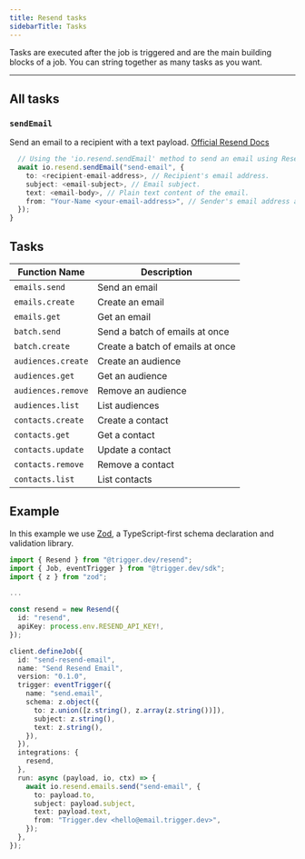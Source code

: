 ```yaml
---
title: Resend tasks
sidebarTitle: Tasks
---
```


<Snippet file="v2-deprecation-warning.mdx" />

Tasks are executed after the job is triggered and are the main building blocks of a job. You can string together as many tasks as you want.

---

## All tasks

### `sendEmail`

Send an email to a recipient with a text payload. [Official Resend Docs](https://resend.com/docs/api-reference/emails/send-email)

```ts example.ts
  // Using the 'io.resend.sendEmail' method to send an email using Resend.
  await io.resend.sendEmail("send-email", {
    to: <recipient-email-address>, // Recipient's email address.
    subject: <email-subject>, // Email subject.
    text: <email-body>, // Plain text content of the email.
    from: "Your-Name <your-email-address>", // Sender's email address and name.
  });
}
```

## Tasks

| Function Name      | Description                      |
| ------------------ | -------------------------------- |
| `emails.send`      | Send an email                    |
| `emails.create`    | Create an email                  |
| `emails.get`       | Get an email                     |
| `batch.send`       | Send a batch of emails at once   |
| `batch.create`     | Create a batch of emails at once |
| `audiences.create` | Create an audience               |
| `audiences.get`    | Get an audience                  |
| `audiences.remove` | Remove an audience               |
| `audiences.list`   | List audiences                   |
| `contacts.create`  | Create a contact                 |
| `contacts.get`     | Get a contact                    |
| `contacts.update`  | Update a contact                 |
| `contacts.remove`  | Remove a contact                 |
| `contacts.list`    | List contacts                    |

## Example

In this example we use [Zod](/documentation/guides/zod), a TypeScript-first schema declaration and validation library.

```ts
import { Resend } from "@trigger.dev/resend";
import { Job, eventTrigger } from "@trigger.dev/sdk";
import { z } from "zod";

...

const resend = new Resend({
  id: "resend",
  apiKey: process.env.RESEND_API_KEY!,
});

client.defineJob({
  id: "send-resend-email",
  name: "Send Resend Email",
  version: "0.1.0",
  trigger: eventTrigger({
    name: "send.email",
    schema: z.object({
      to: z.union([z.string(), z.array(z.string())]),
      subject: z.string(),
      text: z.string(),
    }),
  }),
  integrations: {
    resend,
  },
  run: async (payload, io, ctx) => {
    await io.resend.emails.send("send-email", {
      to: payload.to,
      subject: payload.subject,
      text: payload.text,
      from: "Trigger.dev <hello@email.trigger.dev>",
    });
  },
});
```
